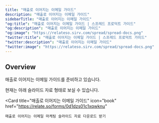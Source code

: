 ```yaml
---
title: "매출로 이어지는 이메일 가이드"
description: "매출로 이어지는 이메일 가이드"
sidebarTitle: "매출로 이어지는 이메일 가이드"
"og:title": "매출로 이어지는 이메일 가이드 | 스프레드 프로덕트 가이드"
"og:description": "매출로 이어지는 이메일 가이드"
"og:image": "https://relateso.sirv.com/spread/spread-docs.png"
"twitter:title": "매출로 이어지는 이메일 가이드 | 스프레드 프로덕트 가이드"
"twitter:description": "매출로 이어지는 이메일 가이드"
"twitter:image": "https://relateso.sirv.com/spread/spread-docs.png"
---
```


## Overview

매출로 이어지는 이메일 가이드를 준비하고 있습니다.

현재는 아래 슬라이드 자료 형태로 보실 수 있습니다.

<Card
    title="매출로 이어지는 이메일 가이드"
    icon="book"
    href="https://relate.so/forms/0d1dzs01c1xqwknu"
>
    매출로 이어지는 이메일 마케팅 슬라이드 자료 다운로드 받기
</Card>